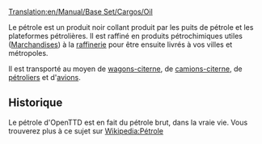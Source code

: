 [[Translation:en/Manual/Base Set/Cargos/Oil]]

{{fr/Manual/Base Set/Cargos/Cargaison|nom=Pétrole
|image=en/Manual/Base Set/Cargos/Oil.png
|produit=[[fr/Manual/Base Set/Industries/Puits de pétrole|Puis de pétrole]], [[fr/Manual/Base Set/Industries/Plateforme pétrolière|Plateforme pétrolière]]
|accepté=[[fr/Manual/Base Set/Industries/Raffinerie|Raffinerie]]
}}

Le pétrole est un produit noir collant produit par les puits de pétrole et les plateformes pétrolières. Il est raffiné en produits pétrochimiques utiles ([[fr/Manual/Base Set/Cargos/Marchandises|Marchandises]]) à la [[fr/Manual/Base Set/Industries/Raffinerie|raffinerie]] pour être ensuite livrés à vos villes et métropoles.

Il est transporté au moyen de [[fr/Manual/Base Set/Trains/Wagon-citerne de pétrole|wagons-citerne]], de [[fr/Manual/Base Set/Road Vehicles/Camion-citerne de pétrole|camions-citerne]], de [[fr/Manual/Bateaux|pétroliers]] et d'[[fr/Manual/Avions|avions]].

==Historique==
Le pétrole d'OpenTTD est en fait du pétrole brut, dans la vraie vie. Vous trouverez plus à ce sujet sur [https://www.wikipedia.org/wiki/fr:Pétrole Wikipedia:Pétrole]

{{fr/Manual/Base Set/Cargos/Navbox Cargos}}